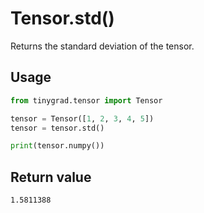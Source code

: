 # Tensor.std()

Returns the standard deviation of the tensor.

## Usage
```python copy
from tinygrad.tensor import Tensor

tensor = Tensor([1, 2, 3, 4, 5])
tensor = tensor.std()

print(tensor.numpy())
```

## Return value
```bash
1.5811388
```